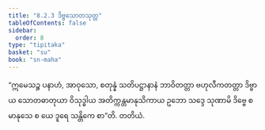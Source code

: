 ```yaml
---
title: "8.2.3 ဒိဗ္ဗသောတသုတ္တ"
tableOfContents: false
sidebar:
  order: 8
type: "tipitaka"
basket: "su"
book: "sn-maha"
---
```



<DynamicBreadcrumb />

<Division number="911" book="sn-maha">

<Paragraph number="1597" book="sn-maha">
“ဣမေသဉ္စ ပနာဟံ, အာဝုသော, စတုန္နံ သတိပဋ္ဌာနာနံ ဘာဝိတတ္တာ ဗဟုလီကတတ္တာ ဒိဗ္ဗာယ သောတဓာတုယာ ဝိသုဒ္ဓါယ အတိက္ကန္တမာနုသိကာယ ဥဘော သဒ္ဒေ သုဏာမိ ဒိဗ္ဗေ စ မာနုသေ စ ယေ ဒူရေ သန္တိကေ စာ”တိ.

</Paragraph>
</Division>

<Paragraph number="1598" type="center" book="sn-maha">
တတိယံ.
</Paragraph>